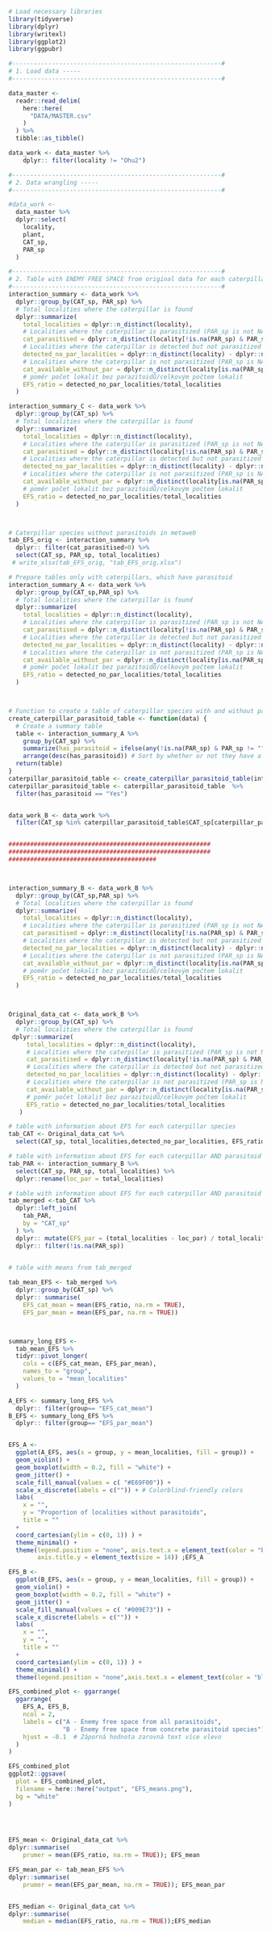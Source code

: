 ```{r}
# Load necessary libraries
library(tidyverse)
library(dplyr)
library(writexl)
library(ggplot2)
library(ggpubr)

#----------------------------------------------------------#
# 1. Load data -----
#----------------------------------------------------------#

data_master <-
  readr::read_delim(
    here::here(
      "DATA/MASTER.csv"
    )
  ) %>%
  tibble::as_tibble()

data_work <- data_master %>% 
    dplyr:: filter(locality != "Ohu2")

#----------------------------------------------------------#
# 2. Data wrangling -----
#----------------------------------------------------------#

#data_work <-
  data_master %>%
  dplyr::select(
    locality,
    plant,
    CAT_sp,
    PAR_sp
  )

#----------------------------------------------------------#
# 2. Table with ENEMY FREE SPACE from original data for each caterpillar species -----
#----------------------------------------------------------#
interaction_summary <- data_work %>%
  dplyr::group_by(CAT_sp, PAR_sp) %>%
  # Total localities where the caterpillar is found
  dplyr::summarize(
    total_localities = dplyr::n_distinct(locality),
    # Localities where the caterpillar is parasitized (PAR_sp is not NA or empty)
    cat_parasitised = dplyr::n_distinct(locality[!is.na(PAR_sp) & PAR_sp != ""]),
    # Localities where the caterpillar is detected but not parasitized
    detected_no_par_localities = dplyr::n_distinct(locality) - dplyr::n_distinct(locality[!is.na(PAR_sp) & PAR_sp != ""]),
    # Localities where the caterpillar is not parasitized (PAR_sp is NA or empty)
    cat_available_without_par = dplyr::n_distinct(locality[is.na(PAR_sp) | PAR_sp == ""]),
    # poměr počet lokalit bez parazitoidů/celkovým počtem lokalit
    EFS_ratio = detected_no_par_localities/total_localities
  ) 

interaction_summary_C <- data_work %>%
  dplyr::group_by(CAT_sp) %>%
  # Total localities where the caterpillar is found
  dplyr::summarize(
    total_localities = dplyr::n_distinct(locality),
    # Localities where the caterpillar is parasitized (PAR_sp is not NA or empty)
    cat_parasitised = dplyr::n_distinct(locality[!is.na(PAR_sp) & PAR_sp != ""]),
    # Localities where the caterpillar is detected but not parasitized
    detected_no_par_localities = dplyr::n_distinct(locality) - dplyr::n_distinct(locality[!is.na(PAR_sp) & PAR_sp != ""]),
    # Localities where the caterpillar is not parasitized (PAR_sp is NA or empty)
    cat_available_without_par = dplyr::n_distinct(locality[is.na(PAR_sp) | PAR_sp == ""]),
    # poměr počet lokalit bez parazitoidů/celkovým počtem lokalit
    EFS_ratio = detected_no_par_localities/total_localities
  ) 



# Caterpillar species without parasitoids in metaweb
tab_EFS_orig <- interaction_summary %>%
  dplyr:: filter(cat_parasitised>0) %>% 
  select(CAT_sp, PAR_sp, total_localities)
 # write_xlsx(tab_EFS_orig, "tab_EFS_orig.xlsx")

# Prepare tables only with caterpillars, which have parasitoid
interaction_summary_A <- data_work %>%
  dplyr::group_by(CAT_sp,PAR_sp) %>%
  # Total localities where the caterpillar is found
  dplyr::summarize(
    total_localities = dplyr::n_distinct(locality),
    # Localities where the caterpillar is parasitized (PAR_sp is not NA or empty)
    cat_parasitised = dplyr::n_distinct(locality[!is.na(PAR_sp) & PAR_sp != ""]),
    # Localities where the caterpillar is detected but not parasitized
    detected_no_par_localities = dplyr::n_distinct(locality) - dplyr::n_distinct(locality[!is.na(PAR_sp) & PAR_sp != ""]),
    # Localities where the caterpillar is not parasitized (PAR_sp is NA or empty)
    cat_available_without_par = dplyr::n_distinct(locality[is.na(PAR_sp) | PAR_sp == ""]),
    # poměr počet lokalit bez parazitoidů/celkovým počtem lokalit
    EFS_ratio = detected_no_par_localities/total_localities
  ) 



# Function to create a table of caterpillar species with and without parasitoids
create_caterpillar_parasitoid_table <- function(data) {
  # Create a summary table
  table <- interaction_summary_A %>%
    group_by(CAT_sp) %>%
    summarize(has_parasitoid = ifelse(any(!is.na(PAR_sp) & PAR_sp != ""), "Yes", "No")) %>%
    arrange(desc(has_parasitoid)) # Sort by whether or not they have a parasitoid
  return(table)
}
caterpillar_parasitoid_table <- create_caterpillar_parasitoid_table(interaction_summary_B)
caterpillar_parasitoid_table <- caterpillar_parasitoid_table  %>% 
  filter(has_parasitoid == "Yes")


data_work_B <- data_work %>% 
  filter(CAT_sp %in% caterpillar_parasitoid_table$CAT_sp[caterpillar_parasitoid_table$has_parasitoid == "Yes"])


########################################################
########################################################
#########################################



interaction_summary_B <- data_work_B %>%
  dplyr::group_by(CAT_sp,PAR_sp) %>%
  # Total localities where the caterpillar is found
  dplyr::summarize(
    total_localities = dplyr::n_distinct(locality),
    # Localities where the caterpillar is parasitized (PAR_sp is not NA or empty)
    cat_parasitised = dplyr::n_distinct(locality[!is.na(PAR_sp) & PAR_sp != ""]),
    # Localities where the caterpillar is detected but not parasitized
    detected_no_par_localities = dplyr::n_distinct(locality) - dplyr::n_distinct(locality[!is.na(PAR_sp) & PAR_sp != ""]),
    # Localities where the caterpillar is not parasitized (PAR_sp is NA or empty)
    cat_available_without_par = dplyr::n_distinct(locality[is.na(PAR_sp) | PAR_sp == ""]),
    # poměr počet lokalit bez parazitoidů/celkovým počtem lokalit
    EFS_ratio = detected_no_par_localities/total_localities
  ) 



Original_data_cat <- data_work_B %>%
  dplyr::group_by(CAT_sp) %>%
  # Total localities where the caterpillar is found
 dplyr::summarize(
     total_localities = dplyr::n_distinct(locality),
     # Localities where the caterpillar is parasitized (PAR_sp is not NA or empty)
     cat_parasitised = dplyr::n_distinct(locality[!is.na(PAR_sp) & PAR_sp != ""]),
     # Localities where the caterpillar is detected but not parasitized
     detected_no_par_localities = dplyr::n_distinct(locality) - dplyr::n_distinct(locality[!is.na(PAR_sp) & PAR_sp != ""]),
     # Localities where the caterpillar is not parasitized (PAR_sp is NA or empty)
     cat_available_without_par = dplyr::n_distinct(locality[is.na(PAR_sp) | PAR_sp == ""]),
     # poměr počet lokalit bez parazitoidů/celkovým počtem lokalit
     EFS_ratio = detected_no_par_localities/total_localities
   ) 

# table with information about EFS for each caterpillar species
tab_CAT <- Original_data_cat %>% 
  select(CAT_sp, total_localities,detected_no_par_localities, EFS_ratio)

# table with information about EFS for each caterpillar AND parasitoid species
tab_PAR <- interaction_summary_B %>% 
  select(CAT_sp, PAR_sp, total_localities) %>% 
  dplyr::rename(loc_par = total_localities)

# table with information about EFS for each caterpillar AND parasitoid species, caterpillars without parasitoids are removed from this table
tab_merged <-tab_CAT %>% 
  dplyr::left_join(
    tab_PAR,
    by = "CAT_sp"
  ) %>% 
  dplyr:: mutate(EFS_par = (total_localities - loc_par) / total_localities) %>% 
  dplyr:: filter(!is.na(PAR_sp))

  
# table with means from tab_merged

tab_mean_EFS <- tab_merged %>%
  dplyr::group_by(CAT_sp) %>% 
  dplyr:: summarise(
    EFS_cat_mean = mean(EFS_ratio, na.rm = TRUE),
    EFS_par_mean = mean(EFS_par, na.rm = TRUE))



summary_long_EFS <-
  tab_mean_EFS %>%
  tidyr::pivot_longer(
    cols = c(EFS_cat_mean, EFS_par_mean),
    names_to = "group",
    values_to = "mean_localities"
  )

A_EFS <- summary_long_EFS %>% 
  dplyr:: filter(group== "EFS_cat_mean")
B_EFS <- summary_long_EFS %>% 
  dplyr:: filter(group== "EFS_par_mean")


EFS_A <-
  ggplot(A_EFS, aes(x = group, y = mean_localities, fill = group)) +
  geom_violin() +
  geom_boxplot(width = 0.2, fill = "white") +
  geom_jitter() +
  scale_fill_manual(values = c( "#E69F00")) +
  scale_x_discrete(labels = c("")) + # Colorblind-friendly colors
  labs(
    x = "",
    y = "Proportion of localities without parasitoids",
    title = ""
  +
  coord_cartesian(ylim = c(0, 1)) ) +
  theme_minimal() +
  theme(legend.position = "none", axis.text.x = element_text(color = "black"),
        axis.title.y = element_text(size = 14)) ;EFS_A

EFS_B <-
  ggplot(B_EFS, aes(x = group, y = mean_localities, fill = group)) +
  geom_violin() +
  geom_boxplot(width = 0.2, fill = "white") +
  geom_jitter() +
  scale_fill_manual(values = c( "#009E73")) +
  scale_x_discrete(labels = c("")) +
  labs(
    x = "",
    y = "",
    title = ""
  +
  coord_cartesian(ylim = c(0, 1)) ) +
  theme_minimal() +
  theme(legend.position = "none",axis.text.x = element_text(color = "black")) ;EFS_B

EFS_combined_plot <- ggarrange(
  ggarrange(
    EFS_A, EFS_B, 
    ncol = 2, 
    labels = c("A - Enemy free space from all parasitoids", 
               "B - Enemy free space from concrete parasitoid species"),
    hjust = -0.1  # Záporná hodnota zarovná text více vlevo
  )
)

EFS_combined_plot
ggplot2::ggsave(
  plot = EFS_combined_plot,
  filename = here::here("output", "EFS_means.png"),
  bg = "white"
)

 


EFS_mean <- Original_data_cat %>%
dplyr::summarise(
    prumer = mean(EFS_ratio, na.rm = TRUE)); EFS_mean

EFS_mean_par <- tab_mean_EFS %>%
dplyr::summarise(
    prumer = mean(EFS_par_mean, na.rm = TRUE)); EFS_mean_par


EFS_median <- Original_data_cat %>%
dplyr::summarise(
    median = median(EFS_ratio, na.rm = TRUE));EFS_median
```



